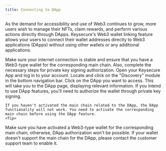 ```yaml
---
title: Connecting to DApp
---
```


As the demand for accessibility and use of Web3 continues to grow, more users wish to manage their NFTs, claim rewards, and perform various actions directly through DApps. Keysecure's Web3 wallet linking feature allows your users to connect their wallet addresses directly to Web3 applications (DApps) without using other wallets or any additional applications.

 <Tip> 
Make sure your internet connection is stable and ensure that you have a Web3-type wallet for the corresponding main chain. Also, complete the necessary steps for private key signing authorization.
</Tip>


<Steps>
<Step title="Open Keysecure App">
    Open your Keysecure App and log in to your account.
</Step>
<Step title="Access the Discovery Module">
    Locate and click on the "Discovery" module in the bottom navigation bar.
</Step>
<Step title="Select the Desired DApp">
    Click on the DApp you want to access. This will take you to the DApp page, displaying relevant information.
</Step>
<Step title="Authorize the wallet">
    If you intend to use DApp features, you'll need to authorize the wallet through private key signing.

    If you haven't activated the main chain related to the DApp, the DApp functionality will not work. You need to activate the corresponding main chain before using the DApp feature.
    <Tip> 
Make sure you have activated a Web3-type wallet for the corresponding main chain; otherwise, DApp authorization won't be possible.
If your wallet doesn't support the main chain for the DApp, please contact the customer support team to enable it.
</Tip>
</Step>
</Steps>
